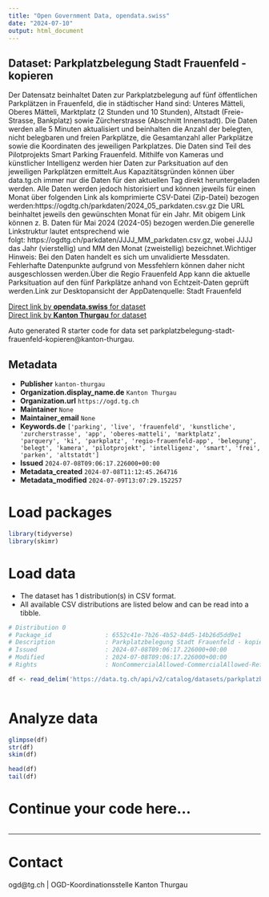 ```yaml
---
title: "Open Government Data, opendata.swiss"
date: "2024-07-10"
output: html_document
---
```


## Dataset: Parkplatzbelegung Stadt Frauenfeld - kopieren

Der Datensatz beinhaltet Daten zur Parkplatzbelegung auf fünf öffentlichen Parkplätzen in Frauenfeld, die in städtischer Hand sind: Unteres Mätteli, Oberes Mätteli, Marktplatz (2 Stunden und 10 Stunden), Altstadt (Freie-Strasse, Bankplatz) sowie Zürcherstrasse (Abschnitt Innenstadt). Die Daten werden alle 5 Minuten aktualisiert und beinhalten die Anzahl der belegten, nicht belegbaren und freien Parkplätze, die Gesamtanzahl aller Parkplätze sowie die Koordinaten des jeweiligen Parkplatzes. Die Daten sind Teil des Pilotprojekts Smart Parking Frauenfeld. Mithilfe von Kameras und künstlicher Intelligenz werden hier Daten zur Parksituation auf den jeweiligen Parkplätzen ermittelt.Aus Kapazitätsgründen können über data.tg.ch immer nur die Daten für den aktuellen Tag direkt heruntergeladen werden. Alle Daten werden jedoch historisiert und können jeweils für einen Monat über folgenden Link als komprimierte CSV-Datei (Zip-Datei) bezogen werden:https://ogdtg.ch/parkdaten/2024_05_parkdaten.csv.gz Die URL beinhaltet jeweils den gewünschten Monat für ein Jahr. Mit obigem Link können z. B. Daten für Mai 2024 (2024-05) bezogen werden.Die generelle Linkstruktur lautet entsprechend wie folgt: https://ogdtg.ch/parkdaten/JJJJ_MM_parkdaten.csv.gz, wobei JJJJ das Jahr (vierstellig) und MM den Monat (zweistellig) bezeichnet.Wichtiger Hinweis: Bei den Daten handelt es sich um unvalidierte Messdaten. Fehlerhafte Datenpunkte aufgrund von Messfehlern können daher nicht ausgeschlossen werden.Über die Regio Frauenfeld App kann die aktuelle Parksituation auf den fünf Parkplätze anhand von Echtzeit-Daten geprüft werden.Link
zur Desktopansicht der AppDatenquelle: Stadt Frauenfeld

[Direct link by **opendata.swiss** for dataset](https://opendata.swiss/de/dataset/parkplatzbelegung-stadt-frauenfeld-kopieren)<br>
[Direct link by **Kanton Thurgau** for dataset](https://data.tg.ch/explore/dataset/parkplatzbelegung-stadt-frauenfeld-kopieren/)

Auto generated R starter code for data set parkplatzbelegung-stadt-frauenfeld-kopieren@kanton-thurgau.

## Metadata

- **Publisher** `kanton-thurgau`
- **Organization.display_name.de** `Kanton Thurgau`
- **Organization.url** `https://ogd.tg.ch`
- **Maintainer** `None`
- **Maintainer_email** `None`
- **Keywords.de** `['parking', 'live', 'frauenfeld', 'kunstliche', 'zurcherstrasse', 'app', 'oberes-matteli', 'marktplatz', 'parquery', 'ki', 'parkplatz', 'regio-frauenfeld-app', 'belegung', 'belegt', 'kamera', 'pilotprojekt', 'intelligenz', 'smart', 'frei', 'parken', 'altstatdt']`
- **Issued** `2024-07-08T09:06:17.226000+00:00`
- **Metadata_created** `2024-07-08T11:12:45.264716`
- **Metadata_modified** `2024-07-09T13:07:29.152257`


# Load packages

```r

library(tidyverse)
library(skimr)

```

# Load data

-   The dataset has 1 distribution(s) in CSV format.
-   All available CSV distributions are listed below and can be read into a tibble.

```r

# Distribution 0
# Package_id               : 6552c41e-7b26-4b52-84d5-14b26d5dd9e1
# Description              : Parkplatzbelegung Stadt Frauenfeld - kopieren (csv)
# Issued                   : 2024-07-08T09:06:17.226000+00:00
# Modified                 : 2024-07-08T09:06:17.226000+00:00
# Rights                   : NonCommercialAllowed-CommercialAllowed-ReferenceRequired

df <- read_delim('https://data.tg.ch/api/v2/catalog/datasets/parkplatzbelegung-stadt-frauenfeld-kopieren/exports/csv')



```

# Analyze data

```r

glimpse(df)
str(df)
skim(df)

head(df)
tail(df)

```

# Continue your code here...

```r

```

------------------------------------------------------------------------

# Contact

ogd@tg.ch | OGD-Koordinationsstelle Kanton Thurgau
